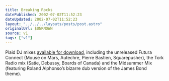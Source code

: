 ```yaml
---
title: Breaking Rocks
datePublished: 2002-07-02T11:52:23
dateUpdated: 2002-07-02T11:52:23
layout: "../../../layouts/posts/post.astro"
originalUrl: $UNKNOWN
source: v1
tags: ["v1"]
---
```


Plaid DJ mixes [available for download][1], including the unreleased Futura Connect (Mouse on Mars, Autechre, Pierre Bastien, Squarepusher), the Tork Radio mix (Satie, Debussy, Boards of Canada) and the Midsummer Mix (featuring Roland Alphonso&#8217;s bizarre dub version of the James Bond theme).

[1]: http://www.sciences.univ-nantes.fr/scnat/enseignement/BIOLOGIE/SV/liquid/mix.htm "Plaid mixes: Futura Connect, Tork Radio and Midsummer mix"
